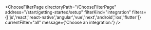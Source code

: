 


<ChooseFilterPage
    directoryPath="/ChooseFilterPage"
    address="/start/getting-started/setup"
    filterKind="integration"
    filters={['js','react','react-native','angular','vue','next','android','ios','flutter']}
    currentFilter="all"
    message={'Choose an integration:'}
/>
